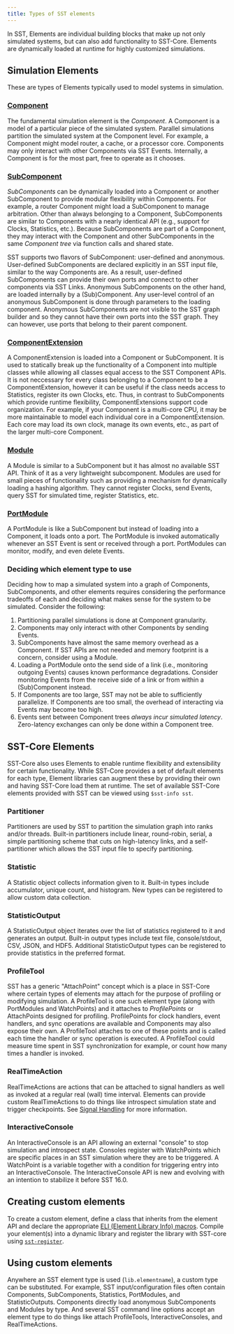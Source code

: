 ```yaml
---
title: Types of SST elements
---
```


In SST, Elements are individual building blocks that make up not only simulated systems, but can also add functionality to SST-Core. Elements are dynamically loaded at runtime for highly customized simulations. 

## Simulation Elements
These are types of Elements typically used to model systems in simulation.

### [Component](../../core/component/component/class.md)
The fundamental simulation element is the *Component*. A Component is a model of a particular piece of the simulated system. Parallel simulations partition the simulated system at the Component level. For example, a Component might model router, a cache, or a processor core. Components may only interact with other Components via SST Events. Internally, a Component is for the most part, free to operate as it chooses.

### [SubComponent](../../core/component/subcomponent/class.md)
*SubComponents* can be dynamically loaded into a Component or another SubComponent to provide modular flexibility within Components. For example, a router Component might load a SubComponent to manage arbitration. Other than always belonging to a Component, SubComponents are similar to Components with a nearly identical API (e.g., support for Clocks, Statistics, etc.). Because SubComponents are part of a Component, they may interact with the Component and other SubComponents in the same *Component tree* via function calls and shared state.

SST supports two flavors of SubComponent: user-defined and anonymous. User-defined SubComponents are declared explicitly in an SST input file, similar to the way Components are. As a result, user-defined SubComponents can provide their own ports and connect to other components via SST Links. Anonymous SubComponents on the other hand, are loaded internally by a (Sub)Component. Any user-level control of an anonymous SubComponent is done through parameters to the loading component. Anonymous SubComponents are not visible to the SST graph builder and so they cannot have their own ports into the SST graph. They can however, use ports that belong to their parent component.

### [ComponentExtension](../../core/component/componentext/class.md)
A ComponentExtension is loaded into a Component or SubComponent. It is used to statically break up the functionality of a Component into multiple classes while allowing all classes equal access to the SST Component APIs. It is not neccessary for every class belonging to a Component to be a ComponentExtension, however it can be useful if the class needs access to Statistics, register its own Clocks, etc. Thus, in contrast to SubComponents which provide runtime flexibility, ComponentExtensions support code organization. For example, if your Component is a multi-core CPU, it may be more maintainable to model each individual core in a ComponentExtension. Each core may load its own clock, manage its own events, etc., as part of the larger multi-core Component.

### [Module](../../core/module/class.md)
A Module is similar to a SubComponent but it has almost no available SST API. Think of it as a very lightweight subcomponent. Modules are used for small pieces of functionality such as providing a mechanism for dynamically loading a hashing algorithm. They cannot register Clocks, send Events, query SST for simulated time, register Statistics, etc.

### [PortModule](../../core/portmodule/class.md)
A PortModule is like a SubComponent but instead of loading into a Component, it loads onto a port. The PortModule is invoked automatically whenever an SST Event is sent or received through a port. PortModules can monitor, modify, and even delete Events. 

### Deciding which element type to use
Deciding how to map a simulated system into a graph of Components, SubComponents, and other elements requires considering the performance tradeoffs of each and deciding what makes sense for the system to be simulated. Consider the following:
1. Partitioning parallel simulations is done at Component granularity.
1. Components may only interact with other Components by sending Events.
1. SubComponents have almost the same memory overhead as a Component. If SST APIs are not needed and memory footprint is a concern, consider using a Module.
1. Loading a PortModule onto the send side of a link (i.e., monitoring outgoing Events) causes known performance degradations. Consider monitoring Events from the receive side of a link or from within a (Sub)Component instead.
1. If Components are too large, SST may not be able to sufficiently parallelize. If Components are too small, the overhead of interacting via Events may become too high.
1. Events sent between Component trees *always incur simulated latency*. Zero-latency exchanges can only be done within a Component tree.

## SST-Core Elements
SST-Core also uses Elements to enable runtime flexibility and extensibility for certain functionality. While SST-Core provides a set of default elements for each type, Element libraries can augment these by providing their own and having SST-Core load them at runtime. The set of available SST-Core elements provided with SST can be viewed using `$sst-info sst`.

### Partitioner
Partitioners are used by SST to partition the simulation graph into ranks and/or threads. Built-in partitioners include linear, round-robin, serial, a simple partitioning scheme that cuts on high-latency links, and a self-partitioner which allows the SST input file to specify partitioning.

### Statistic
A Statistic object collects information given to it. Built-in types include accumulator, unique count, and histogram. New types can be registered to allow custom data collection.

### StatisticOutput
A StatisticOutput object iterates over the list of statistics registered to it and generates an output. Built-in output types include text file, console/stdout, CSV, JSON, and HDF5. Additional StatisticOutput types can be registered to provide statistics in the preferred format. 

### ProfileTool
SST has a generic "AttachPoint" concept which is a place in SST-Core where certain types of elements may attach for the purpose of profiling or modifying simulation. A ProfileTool is one such element type (along with PortModules and WatchPoints) and it attaches to *ProfilePoints* or AttachPoints designed for profiling. ProfilePoints for clock handlers, event handlers, and sync operations are available and Components may also expose their own. A ProfileTool attaches to one of these points and is called each time the handler or sync operation is executed. A ProfileTool could measure time spent in SST synchronization for example, or count how many times a handler is invoked.

### RealTimeAction
RealTimeActions are actions that can be attached to signal handlers as well as invoked at a regular real (wall) time interval. Elements can provide custom RealTimeActions to do things like introspect simulation state and trigger checkpoints. See [Signal Handling](../features/signal.md) for more information.

### InteractiveConsole
An InteractiveConsole is an API allowing an external "console" to stop simulation and introspect state. Consoles register with WatchPoints which are specific places in an SST simulation where they are to be triggered. A WatchPoint is a variable together with a condition for triggering entry into an InteractiveConsole. The InteractiveConsole API is new and evolving with an intention to stabilize it before SST 16.0.

## Creating custom elements
To create a custom element, define a class that inherits from the element API and declare the appropriate [ELI (Element Library Info) macros](../../core/eli/overview.md). Compile your element(s) into a dynamic library and register the library with SST-core using [`sst-register`](../../tools/commandLine/sst-register.md).

## Using custom elements
Anywhere an SST element type is used (`lib.elementname`), a custom type can be substituted. For example, SST input/configuration files often contain Components, SubComponents, Statistics, PortModules, and StatisticOutputs. Components directly load anonymous SubComponents and Modules by type. And several SST command line options accept an element type to do things like attach ProfileTools, InteractiveConsoles, and RealTimeActions. 